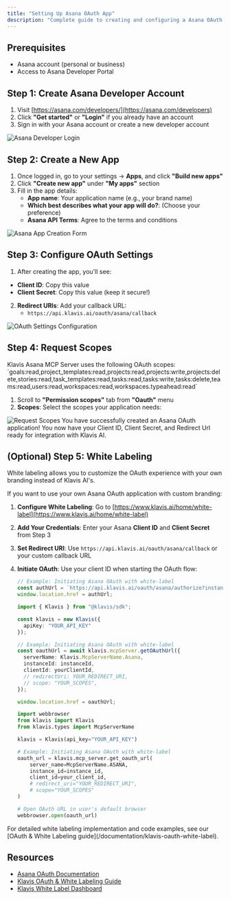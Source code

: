 ```yaml
---
title: "Setting Up Asana OAuth App"
description: "Complete guide to creating and configuring a Asana OAuth application"
---
```


## Prerequisites

- Asana account (personal or business)
- Access to Asana Developer Portal

## Step 1: Create Asana Developer Account

1. Visit [https://asana.com/developers/](https://asana.com/developers)
2. Click **"Get started"** or **"Login"** if you already have an account
3. Sign in with your Asana account or create a new developer account

<img src="/images/knowledge-base/asana_oauth_app/asana_step1_login.png" alt="Asana Developer Login" />

## Step 2: Create a New App

1. Once logged in, go to your settings -> **Apps**, and click **"Build new apps"**
2. Click **"Create new app"** under **"My apps"** section
3. Fill in the app details:
   - **App name**: Your application name (e.g., your brand name)
   - **Which best describes what your app will do?**: (Choose your preference)
   - **Asana API Terms**: Agree to the terms and conditions

<img src="/images/knowledge-base/asana_oauth_app/asana_step2_create_app.png" alt="Asana App Creation Form" />

## Step 3: Configure OAuth Settings

1. After creating the app, you'll see:
- **Client ID**: Copy this value
- **Client Secret**: Copy this value (keep it secure!)

2. **Redirect URIs**: Add your callback URL:
   - `https://api.klavis.ai/oauth/asana/callback`

<img src="/images/knowledge-base/asana_oauth_app/asana_step3_oauth_and_redirect_url.png" alt="OAuth Settings Configuration" />

## Step 4: Request Scopes

<Note>
Klavis Asana MCP Server uses the following OAuth scopes: `goals:read,project_templates:read,projects:read,projects:write,projects:delete,stories:read,task_templates:read,tasks:read,tasks:write,tasks:delete,teams:read,users:read,workspaces:read,workspaces.typeahead:read`
</Note>

1. Scroll to **"Permission scopes"** tab from **"Oauth"** menu
2. **Scopes**: Select the scopes your application needs:

<img src="/images/knowledge-base/asana_oauth_app/asana_step4_request_scopes.png" alt="Request Scopes" />

<Check>
You have successfully created an Asana OAuth application! You now have your Client ID, Client Secret, and Redirect Url ready for integration with Klavis AI.
</Check>

## (Optional) Step 5: White Labeling 

<Note>
White labeling allows you to customize the OAuth experience with your own branding instead of Klavis AI's.
</Note>

If you want to use your own Asana OAuth application with custom branding:

1. **Configure White Labeling**: Go to [https://www.klavis.ai/home/white-label](https://www.klavis.ai/home/white-label)
2. **Add Your Credentials**: Enter your Asana **Client ID** and **Client Secret** from Step 3
3. **Set Redirect URI**: Use `https://api.klavis.ai/oauth/asana/callback` or your custom callback URL
4. **Initiate OAuth**: Use your client ID when starting the OAuth flow:

   <CodeGroup>
   
   ```javascript without SDK
   // Example: Initiating Asana OAuth with white-label
   const authUrl = `https://api.klavis.ai/oauth/asana/authorize?instance_id=${instanceId}&client_id=${yourClientId}`;
   window.location.href = authUrl;
   ```
   
   ```typescript TypeScript SDK
   import { Klavis } from "@klavis/sdk";
   
   const klavis = new Klavis({
     apiKey: "YOUR_API_KEY"
   });
   
   // Example: Initiating Asana OAuth with white-label
   const oauthUrl = await klavis.mcpServer.getOAuthUrl({
     serverName: Klavis.McpServerName.Asana,
     instanceId: instanceId,
     clientId: yourClientId,
     // redirectUri: YOUR_REDIRECT_URI,
     // scope: "YOUR_SCOPES", 
   });
   
   window.location.href = oauthUrl;
   ```
   
   ```python Python SDK
   import webbrowser
   from klavis import Klavis
   from klavis.types import McpServerName
   
   klavis = Klavis(api_key="YOUR_API_KEY")
   
   # Example: Initiating Asana OAuth with white-label
   oauth_url = klavis.mcp_server.get_oauth_url(
       server_name=McpServerName.ASANA,
       instance_id=instance_id,
       client_id=your_client_id,
       # redirect_uri="YOUR_REDIRECT_URI",
       # scope="YOUR_SCOPES"
   )
   
   # Open OAuth URL in user's default browser
   webbrowser.open(oauth_url)
   ```
   
   </CodeGroup>

<Tip>
For detailed white labeling implementation and code examples, see our [OAuth & White Labeling guide](/documentation/klavis-oauth-white-label).
</Tip>

## Resources
- [Asana OAuth Documentation](https://developers.asana.com/docs/oauth)
- [Klavis OAuth & White Labeling Guide](/documentation/klavis-oauth-white-label)
- [Klavis White Label Dashboard](https://www.klavis.ai/home/white-label)
